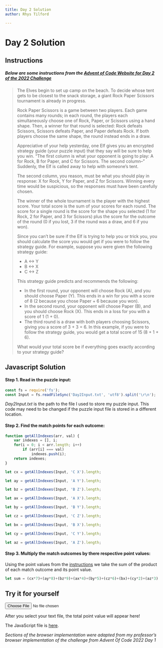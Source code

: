 ```yaml
---
title: Day 2 Solution
author: Rhys Tilford

---
```

# Day 2 Solution

## Instructions

##### Below are some instructions from the [Advent of Code Website for Day 2 of the 2022 Challenge](https://adventofcode.com/2022/day/2)

> The Elves begin to set up camp on the beach. To decide whose tent gets to be closest to the snack storage, a giant Rock Paper Scissors tournament is already in progress.
>
>Rock Paper Scissors is a game between two players. Each game contains many rounds; in each round, the players each simultaneously choose one of Rock, Paper, or Scissors using a hand shape. Then, a winner for that round is selected: Rock defeats Scissors, Scissors defeats Paper, and Paper defeats Rock. If both players choose the same shape, the round instead ends in a draw.
>
>Appreciative of your help yesterday, one Elf gives you an encrypted strategy guide (your puzzle input) that they say will be sure to help you win. "The first column is what your opponent is going to play: A for Rock, B for Paper, and C for Scissors. The second column--" Suddenly, the Elf is called away to help with someone's tent.
>
>The second column, you reason, must be what you should play in response: X for Rock, Y for Paper, and Z for Scissors. Winning every time would be suspicious, so the responses must have been carefully chosen.
> 
>The winner of the whole tournament is the player with the highest score. Your total score is the sum of your scores for each round. The score for a single round is the score for the shape you selected (1 for Rock, 2 for Paper, and 3 for Scissors) plus the score for the outcome of the round (0 if you lost, 3 if the round was a draw, and 6 if you won).
>
>Since you can't be sure if the Elf is trying to help you or trick you, you should calculate the score you would get if you were to follow the strategy guide. For example, suppose you were given the following strategy guide:
>
> - A <-> Y
> - B <-> X
> - C <-> Z
>
>This strategy guide predicts and recommends the following:
>
> - In the first round, your opponent will choose Rock (A), and you should choose Paper (Y). This ends in a win for you with a score of 8 (2 because you chose Paper + 6 because you won).
> - In the second round, your opponent will choose Paper (B), and you should choose Rock (X). This ends in a loss for you with a score of 1 (1 + 0).
> - The third round is a draw with both players choosing Scissors, giving you a score of 3 + 3 = 6.
In this example, if you were to follow the strategy guide, you would get a total score of 15 (8 + 1 + 6).
>
>What would your total score be if everything goes exactly according to your strategy guide?


## Javascript Solution

#### Step 1. Read in the puzzle input:

```js
const fs = require('fs');
const Input = fs.readFileSync('Day2Input.txt', 'utf8').split('\r\n');
```

:::{.callout-note}
*Day2Input.txt* is the path to the file I used to store my puzzle input. This code may need to be changed if the puzzle input file is stored in a different location.
:::

#### Step 2. Find the match points for each outcome:

```js
function getAllIndexes(arr, val) {
    var indexes = [], i;
    for(i = 0; i < arr.length; i++)
        if (arr[i] === val)
            indexes.push(i);
    return indexes;
}

let cx = getAllIndexes(Input, 'C X').length;

let ay = getAllIndexes(Input, 'A Y').length;

let bz = getAllIndexes(Input, 'B Z').length;

let ax = getAllIndexes(Input, 'A X').length;

let by = getAllIndexes(Input, 'B Y').length;

let cz = getAllIndexes(Input, 'C Z').length;

let bx = getAllIndexes(Input, 'B X').length;

let cy = getAllIndexes(Input, 'C Y').length;

let az = getAllIndexes(Input, 'A Z').length;
```


#### Step 3. Multiply the match outcomes by there respective point values:

Using the point values from the [instructions](#instructions) we take the sum of the product of each match outcome and its point value.

```js
let sum = (cx*7)+(ay*8)+(bz*9)+(ax*4)+(by*5)+(cz*6)+(bx)+(cy*2)+(az*3);
```

## Try it for yourself

```{=html}
<input id="fileInput" type="file" name="file" />

<p id = "result">After you select your text file, the total point value will appear here!<p>
```
The JavaScript file is [here](/js/Day2.js).

*Sections of the browser implementation were adapted from my professor's browser implementation of the challenge from Advent Of Code 2022 Day 1*

```{=html}
<script src="Day2.js"></script>
```

